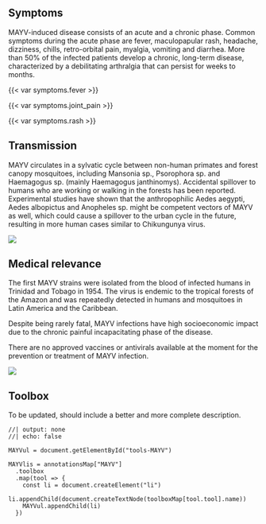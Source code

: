 
::: {.panel-tabset}

## Symptoms

::: {.grid}

::: {.g-col-8}
MAYV-induced disease consists of an acute and a chronic phase. Common symptoms during the acute phase are fever, maculopapular rash, headache, dizziness, chills, retro-orbital pain, myalgia, vomiting and diarrhea. More than 50% of the infected patients develop a chronic, long-term disease, characterized by a debilitating arthralgia that can persist for weeks to months.
:::

::: {.g-col-4}
{{< var symptoms.fever >}}

{{< var symptoms.joint_pain >}}

{{< var symptoms.rash >}}
:::

:::

## Transmission

::: {.grid}

::: {.g-col-6}
MAYV circulates in a sylvatic cycle between non-human primates and forest canopy mosquitoes, including Mansonia sp., Psorophora sp. and Haemagogus sp. (mainly Haemagogus janthinomys). Accidental spillover to humans who are working or walking in the forests has been reported. Experimental studies have shown that the anthropophilic Aedes aegypti, Aedes albopictus and Anopheles sp. might be competent vectors of MAYV as well, which could cause a spillover to the urban cycle in the future, resulting in more human cases similar to Chikungunya virus.
:::

::: {.g-col-6}
![](MAYV-transmission.png)
:::

:::

## Medical relevance

::: {.grid}

::: {.g-col-6}
The first MAYV strains were isolated from the blood of infected humans in Trinidad and Tobago in 1954. The virus is endemic to the tropical forests of the Amazon and was repeatedly detected in humans and mosquitoes in Latin America and the Caribbean. 

Despite being rarely fatal, MAYV infections have high socioeconomic impact due to the chronic painful incapacitating phase of the disease.

There are no approved vaccines or antivirals available at the moment for the prevention or treatment of MAYV infection. 
:::

::: {.g-col-6}
![](MAYV-map.png)
:::

:::

## Toolbox

::: {.callout-note}
To be updated, should include a better and more complete description.
:::

<ul id="tools-MAYV">
</ul>

```ojs
//| output: none
//| echo: false

MAYVul = document.getElementById("tools-MAYV")

MAYVlis = annotationsMap["MAYV"]
  .toolbox
  .map(tool => {
    const li = document.createElement("li")
    li.appendChild(document.createTextNode(toolboxMap[tool.tool].name))
    MAYVul.appendChild(li)
  })

```

:::

